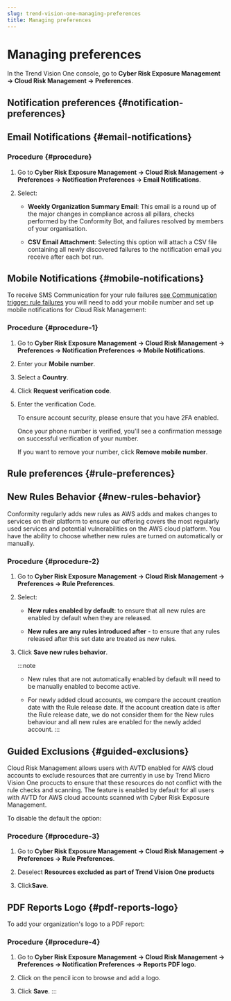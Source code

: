 ```yaml
---
slug: trend-vision-one-managing-preferences
title: Managing preferences
---
```

# Managing preferences

In the Trend Vision One console, go to **Cyber Risk Exposure Management → Cloud Risk Management → Preferences**.

## Notification preferences {#notification-preferences}

## Email Notifications {#email-notifications}

### Procedure {#procedure}

1.  Go to **Cyber Risk Exposure Management → Cloud Risk Management → Preferences → Notification Preferences → Email Notifications**.

2.  Select:

    - **Weekly Organization Summary Email**: This email is a round up of the major changes in compliance across all pillars, checks performed by the Conformity Bot, and failures resolved by members of your organisation.

    - **CSV Email Attachment**: Selecting this option will attach a CSV file containing all newly discovered failures to the notification email you receive after each bot run.

## Mobile Notifications {#mobile-notifications}

To receive SMS Communication for your rule failures [see Communication trigger: rule failures](https://docs.trendmicro.com/en-us/documentation/article/trend-micro-cloud-one-conformity-communication) you will need to add your mobile number and set up mobile notifications for Cloud Risk Management:

### Procedure {#procedure-1}

1.  Go to **Cyber Risk Exposure Management → Cloud Risk Management → Preferences → Notification Preferences → Mobile Notifications**.

2.  Enter your **Mobile number**.

3.  Select a **Country**.

4.  Click **Request verification code**.

5.  Enter the verification Code.

    To ensure account security, please ensure that you have 2FA enabled.

    Once your phone number is verified, you'll see a confirmation message on successful verification of your number.

    If you want to remove your number, click **Remove mobile number**.

## Rule preferences {#rule-preferences}

## New Rules Behavior {#new-rules-behavior}

Conformity regularly adds new rules as AWS adds and makes changes to services on their platform to ensure our offering covers the most regularly used services and potential vulnerabilities on the AWS cloud platform. You have the ability to choose whether new rules are turned on automatically or manually.

### Procedure {#procedure-2}

1.  Go to **Cyber Risk Exposure Management → Cloud Risk Management → Preferences → Rule Preferences**.

2.  Select:

    - **New rules enabled by default**: to ensure that all new rules are enabled by default when they are released.

    - **New rules are any rules introduced after** - to ensure that any rules released after this set date are treated as new rules.

3.  Click **Save new rules behavior**.

    :::note

    - New rules that are not automatically enabled by default will need to be manually enabled to become active.

    - For newly added cloud accounts, we compare the account creation date with the Rule release date. If the account creation date is after the Rule release date, we do not consider them for the New rules behaviour and all new rules are enabled for the newly added account.
    :::

## Guided Exclusions {#guided-exclusions}

Cloud Risk Management allows users with AVTD enabled for AWS cloud accounts to exclude resources that are currently in use by Trend Micro Vision One procucts to ensure that these resources do not conflict with the rule checks and scanning. The feature is enabled by default for all users with AVTD for AWS cloud accounts scanned with Cyber Risk Exposure Management.

To disable the default the option:

### Procedure {#procedure-3}

1.  Go to **Cyber Risk Exposure Management → Cloud Risk Management → Preferences → Rule Preferences**.

2.  Deselect **Resources excluded as part of Trend Vision One products**

3.  Click**Save**.

## PDF Reports Logo {#pdf-reports-logo}

To add your organization's logo to a PDF report:

### Procedure {#procedure-4}

1.  Go to **Cyber Risk Exposure Management → Cloud Risk Management → Preferences → Notification Preferences → Reports PDF logo**.

2.  Click on the pencil icon to browse and add a logo.

3.  Click **Save**.
:::
